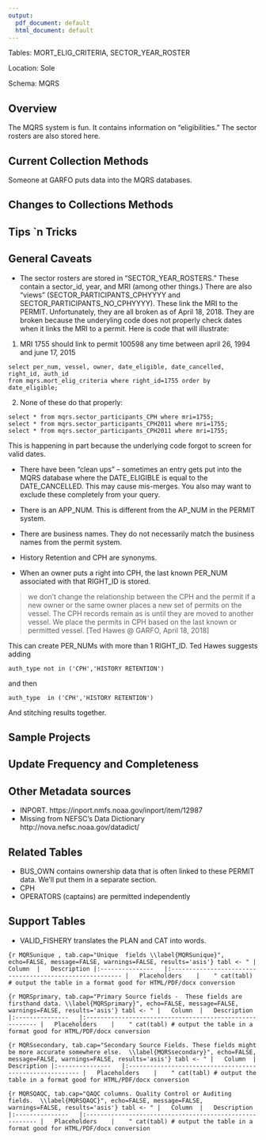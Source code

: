 ```yaml
---
output:
  pdf_document: default
  html_document: default
---
```

Tables: MORT_ELIG_CRITERIA, SECTOR_YEAR_ROSTER


Location: Sole

Schema: MQRS

## Overview
The MQRS system is fun. It contains information on "eligibilities."  The sector rosters are also stored here.
        
## Current Collection Methods
Someone at GARFO puts data into the MQRS databases.

## Changes to Collections Methods

## Tips `n Tricks

## General Caveats

  *  The sector rosters are stored in "SECTOR_YEAR_ROSTERS."  These contain a sector_id, year, and MRI (among other things.)  There are also "views" (SECTOR_PARTICIPANTS_CPHYYYY and SECTOR_PARTICIPANTS_NO_CPHYYYY).  These link the MRI to the PERMIT. Unfortunately, they are all broken as of April 18, 2018. They are broken because the underyling code does not properly check dates when it links the MRI to a permit.  Here is code that will illustrate:
    
  1. MRI 1755 should link to permit 100598 any time between april 26, 1994 and june 17, 2015
  
```
select per_num, vessel, owner, date_eligible, date_cancelled, right_id, auth_id
from mqrs.mort_elig_criteria where right_id=1755 order by  date_eligible;
```

 2.  None of these do that properly:
 
```
select * from mqrs.sector_participants_CPH where mri=1755;
select * from mqrs.sector_participants_CPH2011 where mri=1755;
select * from mqrs.sector_participants_CPH2011 where mri=1755;
```


This is happening in part because the underlying code forgot to screen for valid dates.

  * There have been "clean ups" -- sometimes an entry gets put into the MQRS database where the DATE_ELIGIBLE is equal to the DATE_CANCELLED. This may cause mis-merges.  You also may want to exclude these completely from your query.
    
  * There is an APP_NUM. This is different from the AP_NUM in the PERMIT system.

  * There are business names. They do not necessarily match the business names from the permit system. 

  * History Retention and CPH are synonyms. 
  
  * When an owner puts a right into CPH, the last known PER_NUM associated with that RIGHT_ID is stored.  

> we don't change the relationship between the CPH and the permit if a new owner or the same owner places a new set of permits on the vessel.  The CPH records remain as is until they are moved to another vessel.  We place the permits in CPH based on the last known or permitted vessel. [Ted Hawes @ GARFO, April 18, 2018]  

This can create PER_NUMs with more than 1 RIGHT_ID. Ted Hawes suggests adding
```
auth_type not in ('CPH','HISTORY RETENTION')
```
and then 
```
auth_type  in ('CPH','HISTORY RETENTION')
```
And stitching results together.

## Sample Projects

## Update Frequency and Completeness


## Other Metadata sources
+ INPORT.  https://inport.nmfs.noaa.gov/inport/item/12987
+ Missing from NEFSC's Data Dictionary  http://nova.nefsc.noaa.gov/datadict/


## Related Tables
+ BUS_OWN contains ownership data that is often linked to these PERMIT data. We'll put them in a separate section.
+ CPH
+ OPERATORS (captains) are permitted independently 

## Support Tables
  + VALID_FISHERY translates the PLAN and CAT into words.

```{r MQRSunique , tab.cap="Unique  fields \\label{MQRSunique}", echo=FALSE, message=FALSE, warnings=FALSE, results='asis'}
tabl <- "
|	Column	|	Description
|:---------------	|:--------------------------------------------------------
|	Placeholders	|	
"
cat(tabl) # output the table in a format good for HTML/PDF/docx conversion
```

```{r MQRSprimary, tab.cap="Primary Source fields -  These fields are firsthand data. \\label{MQRSprimary}", echo=FALSE, message=FALSE, warnings=FALSE, results='asis'}
tabl <- "
|	Column	|	Description
|:---------------	|:--------------------------------------------------------
|	Placeholders	|	
"
cat(tabl) # output the table in a format good for HTML/PDF/docx conversion
```

```{r MQRSsecondary, tab.cap="Secondary Source Fields. These fields might be more accurate somewhere else.  \\label{MQRSsecondary}", echo=FALSE, message=FALSE, warnings=FALSE, results='asis'}
tabl <- "
|	Column	|	Description
|:---------------	|:--------------------------------------------------------
|	Placeholders	|	
"
cat(tabl) # output the table in a format good for HTML/PDF/docx conversion
```

```{r MQRSQAQC, tab.cap="QAQC columns. Quality Control or Auditing fields.  \\label{MQRSQAQC}", echo=FALSE, message=FALSE, warnings=FALSE, results='asis'}
tabl <- "
|	Column	|	Description
|:---------------	|:--------------------------------------------------------
|	Placeholders	|	
"
cat(tabl) # output the table in a format good for HTML/PDF/docx conversion
```

